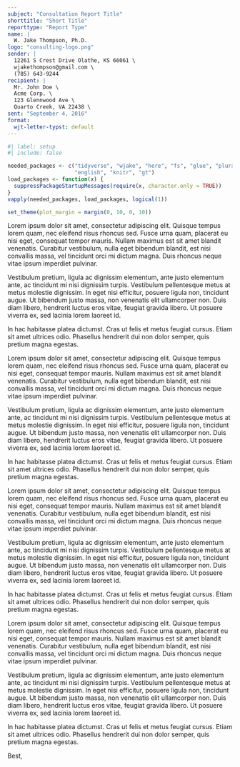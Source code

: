 ```yaml
---
subject: "Consultation Report Title"
shorttitle: "Short Title"
reporttype: "Report Type"
name: |
  W. Jake Thompson, Ph.D.
logo: "consulting-logo.png"
sender: |
  12261 S Crest Drive Olathe, KS 66061 \
  wjakethompson@gmail.com \
  (785) 643-9244
recipient: |
  Mr. John Doe \
  Acme Corp. \
  123 Glennwood Ave \
  Quarto Creek, VA 22438 \
sent: "September 4, 2016"
format:
  wjt-letter-typst: default
---
```


```r
#| label: setup
#| include: false

needed_packages <- c("tidyverse", "wjake", "here", "fs", "glue", "pluralize",
                     "english", "knitr", "gt")
load_packages <- function(x) {
  suppressPackageStartupMessages(require(x, character.only = TRUE))
}
vapply(needed_packages, load_packages, logical(1))

set_theme(plot_margin = margin(0, 10, 0, 10))
```


Lorem ipsum dolor sit amet, consectetur adipiscing elit. Quisque tempus lorem quam, nec eleifend risus rhoncus sed. Fusce urna quam, placerat eu nisi eget, consequat tempor mauris. Nullam maximus est sit amet blandit venenatis. Curabitur vestibulum, nulla eget bibendum blandit, est nisi convallis massa, vel tincidunt orci mi dictum magna. Duis rhoncus neque vitae ipsum imperdiet pulvinar. 

Vestibulum pretium, ligula ac dignissim elementum, ante justo elementum ante, ac tincidunt mi nisi dignissim turpis. Vestibulum pellentesque metus at metus molestie dignissim. In eget nisi efficitur, posuere ligula non, tincidunt augue. Ut bibendum justo massa, non venenatis elit ullamcorper non. Duis diam libero, hendrerit luctus eros vitae, feugiat gravida libero. Ut posuere viverra ex, sed lacinia lorem laoreet id. 

In hac habitasse platea dictumst. Cras ut felis et metus feugiat cursus. Etiam sit amet ultrices odio. Phasellus hendrerit dui non dolor semper, quis pretium magna egestas.

Lorem ipsum dolor sit amet, consectetur adipiscing elit. Quisque tempus lorem quam, nec eleifend risus rhoncus sed. Fusce urna quam, placerat eu nisi eget, consequat tempor mauris. Nullam maximus est sit amet blandit venenatis. Curabitur vestibulum, nulla eget bibendum blandit, est nisi convallis massa, vel tincidunt orci mi dictum magna. Duis rhoncus neque vitae ipsum imperdiet pulvinar. 

Vestibulum pretium, ligula ac dignissim elementum, ante justo elementum ante, ac tincidunt mi nisi dignissim turpis. Vestibulum pellentesque metus at metus molestie dignissim. In eget nisi efficitur, posuere ligula non, tincidunt augue. Ut bibendum justo massa, non venenatis elit ullamcorper non. Duis diam libero, hendrerit luctus eros vitae, feugiat gravida libero. Ut posuere viverra ex, sed lacinia lorem laoreet id. 

In hac habitasse platea dictumst. Cras ut felis et metus feugiat cursus. Etiam sit amet ultrices odio. Phasellus hendrerit dui non dolor semper, quis pretium magna egestas.

Lorem ipsum dolor sit amet, consectetur adipiscing elit. Quisque tempus lorem quam, nec eleifend risus rhoncus sed. Fusce urna quam, placerat eu nisi eget, consequat tempor mauris. Nullam maximus est sit amet blandit venenatis. Curabitur vestibulum, nulla eget bibendum blandit, est nisi convallis massa, vel tincidunt orci mi dictum magna. Duis rhoncus neque vitae ipsum imperdiet pulvinar. 

Vestibulum pretium, ligula ac dignissim elementum, ante justo elementum ante, ac tincidunt mi nisi dignissim turpis. Vestibulum pellentesque metus at metus molestie dignissim. In eget nisi efficitur, posuere ligula non, tincidunt augue. Ut bibendum justo massa, non venenatis elit ullamcorper non. Duis diam libero, hendrerit luctus eros vitae, feugiat gravida libero. Ut posuere viverra ex, sed lacinia lorem laoreet id. 

In hac habitasse platea dictumst. Cras ut felis et metus feugiat cursus. Etiam sit amet ultrices odio. Phasellus hendrerit dui non dolor semper, quis pretium magna egestas.

Lorem ipsum dolor sit amet, consectetur adipiscing elit. Quisque tempus lorem quam, nec eleifend risus rhoncus sed. Fusce urna quam, placerat eu nisi eget, consequat tempor mauris. Nullam maximus est sit amet blandit venenatis. Curabitur vestibulum, nulla eget bibendum blandit, est nisi convallis massa, vel tincidunt orci mi dictum magna. Duis rhoncus neque vitae ipsum imperdiet pulvinar. 

Vestibulum pretium, ligula ac dignissim elementum, ante justo elementum ante, ac tincidunt mi nisi dignissim turpis. Vestibulum pellentesque metus at metus molestie dignissim. In eget nisi efficitur, posuere ligula non, tincidunt augue. Ut bibendum justo massa, non venenatis elit ullamcorper non. Duis diam libero, hendrerit luctus eros vitae, feugiat gravida libero. Ut posuere viverra ex, sed lacinia lorem laoreet id. 

In hac habitasse platea dictumst. Cras ut felis et metus feugiat cursus. Etiam sit amet ultrices odio. Phasellus hendrerit dui non dolor semper, quis pretium magna egestas.

Best,



